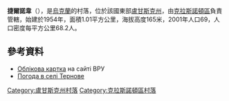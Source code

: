 {{coord|48|27|13|N|39|24|46|E|scale:100000|display=title}}

'''捷爾諾韋'''（{{lang-uk|Тернове}}），是[[烏克蘭|烏克蘭]]的村落，位於該國東部[[盧甘斯克州|盧甘斯克州]]，由[[克拉斯諾頓區|克拉斯諾頓區]]負責管轄，始建於1954年，面積1.01平方公里，海拔高度165米，2001年人口69，人口密度每平方公里68.2人。

==參考資料==
* [http://w1.c1.rada.gov.ua/pls/z7503/A005?rdat1=02.01.2014&rf7571=18065 Облікова картка] {{Wayback|url=http://w1.c1.rada.gov.ua/pls/z7503/A005?rdat1=02.01.2014&rf7571=18065 |date=20140102192119 }} на сайті ВРУ
* [http://weather.in.ua/ua/lyganskaja/26041 Погода в селі Тернове] {{Wayback|url=http://weather.in.ua/ua/lyganskaja/26041 |date=20160305075400 }}

{{DEFAULTSORT:Тернове}}
[[Category:盧甘斯克州村落|Category:盧甘斯克州村落]]
[[Category:克拉斯諾頓區村落|Category:克拉斯諾頓區村落]]


{{Luhansk-geo-stub}}